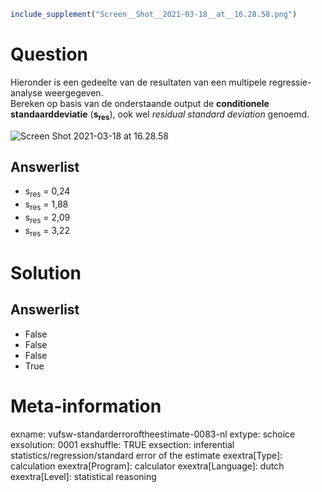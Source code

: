 ```r
include_supplement("Screen__Shot__2021-03-18__at__16.28.58.png")
```

Question
========
Hieronder is een gedeelte van de resultaten van een multipele
regressie-analyse weergegeven.  
Bereken op basis van de onderstaande output de **conditionele
standaarddeviatie** (**s**<sub>**res**</sub>), ook wel *residual
standard deviation* genoemd.  
  
<img src="Screen__Shot__2021-03-18__at__16.28.58.png"
class="fr-fic fr-dii enlargeimage tvcss_2"
alt="Screen Shot 2021-03-18 at 16.28.58" />

Answerlist
----------
* s<sub>res</sub> = 0,24
* s<sub>res</sub> = 1,88
* s<sub>res</sub> = 2,09
* s<sub>res</sub> = 3,22

Solution
========










Answerlist
----------
* False
* False
* False
* True

Meta-information
================
exname: vufsw-standarderroroftheestimate-0083-nl
extype: schoice
exsolution: 0001
exshuffle: TRUE
exsection: inferential statistics/regression/standard error of the estimate
exextra[Type]: calculation
exextra[Program]: calculator
exextra[Language]: dutch
exextra[Level]: statistical reasoning

